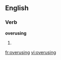 
==English==

===Verb===
'''overusing'''

# {{present participle of|[[overuse]]}}

[[fr:overusing]]
[[vi:overusing]]